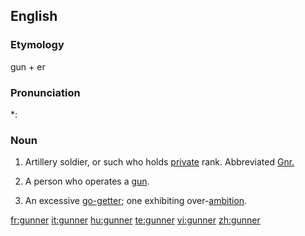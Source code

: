 {{also|Gunner}}
==English==

===Etymology===
{{etyl|enm}} gun + er

===Pronunciation===
*: {{rhymes|ʌnə(r)}}

===Noun===
{{en-noun}}

# {{military}} Artillery soldier, or such who holds [[private]] rank. Abbreviated [[Gnr.]]
# A person who operates a [[gun]].
# {{figuratively}} An excessive [[go-getter]]; one exhibiting over-[[ambition]].

[[fr:gunner]]
[[it:gunner]]
[[hu:gunner]]
[[te:gunner]]
[[vi:gunner]]
[[zh:gunner]]